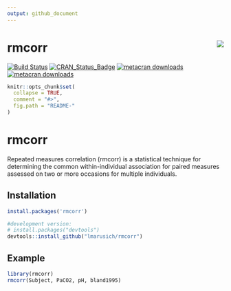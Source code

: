 ---
output: github_document
---

<!-- README.md is generated from README.Rmd. Please edit that file -->
# rmcorr <img src="man/figures/logo.png" align="right" />

[![Build Status](https://travis-ci.org/lmarusich/rmcorr.svg?branch=master)](https://travis-ci.org/lmarusich/rmcorr)
[![CRAN_Status_Badge](https://www.r-pkg.org/badges/version/rmcorr)](https://cran.r-project.org/package=rmcorr)
[![metacran downloads](https://cranlogs.r-pkg.org/badges/grand-total/rmcorr)](https://cran.r-project.org/package=rmcorr)
[![metacran downloads](https://cranlogs.r-pkg.org/badges/rmcorr)](https://cran.r-project.org/package=rmcorr)

```{r, echo = FALSE}
knitr::opts_chunk$set(
  collapse = TRUE,
  comment = "#>",
  fig.path = "README-"
)
```

# rmcorr

Repeated measures correlation (rmcorr) is a statistical technique for determining the common within-individual association for paired measures assessed on two or more occasions for multiple individuals.

## Installation

```{r gh-installation, eval = FALSE}
install.packages('rmcorr')

#development version:
# install.packages("devtools")
devtools::install_github("lmarusich/rmcorr")
```

## Example

```{r example}
library(rmcorr)
rmcorr(Subject, PaCO2, pH, bland1995)
```
